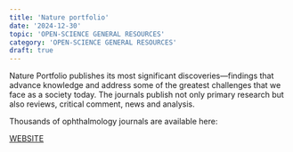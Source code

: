 ```yaml
---
title: 'Nature portfolio'
date: '2024-12-30'
topic: 'OPEN-SCIENCE GENERAL RESOURCES'
category: 'OPEN-SCIENCE GENERAL RESOURCES'
draft: true
---
```


Nature Portfolio publishes its most significant discoveries—findings that advance knowledge and address some of the greatest challenges that we face as a society today.
The journals publish not only primary research but also reviews, critical comment, news and analysis.

Thousands of ophthalmology journals are available here:

<a className="text-primary-400 underline" target="_blank" href="https://www.nature.com/search?q=ophthalmology&journal=">WEBSITE</a>

